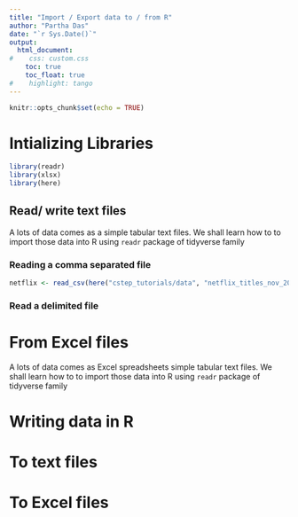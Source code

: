 ```yaml
---
title: "Import / Export data to / from R"
author: "Partha Das"
date: "`r Sys.Date()`"
output: 
  html_document:
#    css: custom.css
    toc: true
    toc_float: true
#    highlight: tango
---
```


```r
knitr::opts_chunk$set(echo = TRUE)
```


# Intializing Libraries

```r
library(readr)
library(xlsx)
library(here)
```


## Read/ write text files

A lots of data comes as a simple tabular text files. We shall learn how to to import those data into R using `readr` package of tidyverse family

### Reading a comma separated file 

```r

netflix <- read_csv(here("cstep_tutorials/data", "netflix_titles_nov_2019.csv"))

```

### Read a delimited file



# From Excel files

A lots of data comes as Excel spreadsheets simple tabular text files. We shall learn how to to import those data into R using `readr` package of tidyverse family

# Writing data in R

# To text files


# To Excel files
